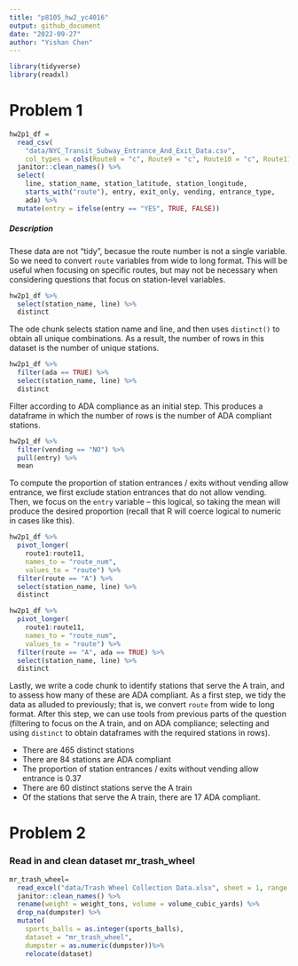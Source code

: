 ```yaml
---
title: "p8105_hw2_yc4016"
output: github_document
date: "2022-09-27"
author: "Yishan Chen"
---
```


```r
library(tidyverse)
library(readxl)
```

# Problem 1 

```r
hw2p1_df = 
  read_csv(
    "data/NYC_Transit_Subway_Entrance_And_Exit_Data.csv",
    col_types = cols(Route8 = "c", Route9 = "c", Route10 = "c", Route11 = "c")) %>% 
  janitor::clean_names() %>% 
  select(
    line, station_name, station_latitude, station_longitude, 
    starts_with("route"), entry, exit_only, vending, entrance_type, 
    ada) %>% 
  mutate(entry = ifelse(entry == "YES", TRUE, FALSE))
```


##### Description 

These data are not "tidy", becasue the route number is not a single variable. So we need to convert `route` variables from wide to long format. This will be useful when focusing on specific routes, but may not be necessary when considering questions that focus on station-level variables. 


```r
hw2p1_df %>% 
  select(station_name, line) %>% 
  distinct
```

The ode chunk selects station name and line, and then uses `distinct()` to obtain all unique combinations. As a result, the number of rows in this dataset is the number of unique stations.


```r
hw2p1_df %>% 
  filter(ada == TRUE) %>% 
  select(station_name, line) %>% 
  distinct
```

Filter according to ADA compliance as an initial step. This produces a dataframe in which the number of rows is the number of ADA compliant stations. 


```r
hw2p1_df %>% 
  filter(vending == "NO") %>% 
  pull(entry) %>% 
  mean
```

To compute the proportion of station entrances / exits without vending allow entrance, we first exclude station entrances that do not allow vending. Then, we focus on the `entry` variable -- this logical, so taking the mean will produce the desired proportion (recall that R will coerce logical to numeric in cases like this).

```r
hw2p1_df %>% 
  pivot_longer(
    route1:route11,
    names_to = "route_num",
    values_to = "route") %>% 
  filter(route == "A") %>% 
  select(station_name, line) %>% 
  distinct

hw2p1_df %>% 
  pivot_longer(
    route1:route11,
    names_to = "route_num",
    values_to = "route") %>% 
  filter(route == "A", ada == TRUE) %>% 
  select(station_name, line) %>% 
  distinct
```

Lastly, we write a code chunk to identify stations that serve the A train, and to assess how many of these are ADA compliant. As a first step, we tidy the data as alluded to previously; that is, we convert `route` from wide to long format. After this step, we can use tools from previous parts of the question (filtering to focus on the A train, and on ADA compliance; selecting and using `distinct` to obtain dataframes with the required stations in rows).

* There are 465 distinct stations
* There are 84 stations are ADA compliant
* The proportion of station entrances / exits without vending allow entrance is 0.37
* There are 60 distinct stations serve the A train
* Of the stations that serve the A train, there are 17 ADA compliant.




# Problem 2 

### Read in and clean dataset mr_trash_wheel

```r
mr_trash_wheel= 
  read_excel("data/Trash Wheel Collection Data.xlsx", sheet = 1, range = "A2:N549") %>% 
  janitor::clean_names() %>% 
  rename(weight = weight_tons, volume = volume_cubic_yards) %>% 
  drop_na(dumpster) %>% 
  mutate(
    sports_balls = as.integer(sports_balls),
    dataset = "mr_trash_wheel",
    dumpster = as.numeric(dumpster))%>% 
    relocate(dataset)
```






